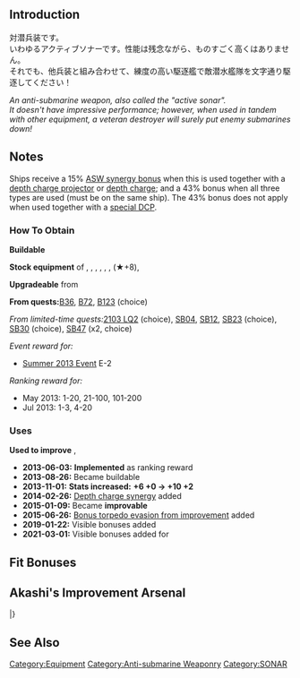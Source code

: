 {{EquipmentInfo|47}}
==Introduction==
対潜兵装です。<br>
いわゆるアクティブソナーです。性能は残念ながら、ものすごく高くはありません。<br>
それでも、他兵装と組み合わせて、練度の高い駆逐艦で敵潜水艦隊を文字通り駆逐してください！

''An anti-submarine weapon, also called the "active sonar".''<br>
''It doesn't have impressive performance; however, when used in tandem with other equipment, a veteran destroyer will surely put enemy submarines down!''

==Notes==
Ships receive a 15% [[Damage Calculations#Anti-Submarine Warfare|ASW synergy bonus]] when this is used together with a [[:Category:Depth Charge Projectors|depth charge projector]] or [[:Category:Depth Charges|depth charge]]; and a 43% bonus when all three types are used (must be on the same ship). The 43% bonus does not apply when used together with a [[:Category:Special Depth Charge Projectors|special DCP]].

<div class="mw-collapsible"><h3>How To Obtain</h3>
<div class="mw-collapsible-content">
'''Buildable'''

'''Stock equipment''' of {{Ship/Link|Amatsukaze Kai}}, {{Ship/Link|Asashimo Kai}}, {{Ship/Link|Kashima Kai}}, {{Ship/Link|Kiyoshimo Kai}}, {{Ship/Link|Makigumo Kai}}, {{Ship/Link|Naganami Kai}}, {{Ship/Link|Okinami Kai Ni}} (★+8), {{Ship/Link|Shiranui Kai Ni}}

'''Upgradeable''' from {{Equipment/Link|Type 93 Passive Sonar}}

'''From quests: '''[[Quests#B36|B36]], [[Quests#B72|B72]], [[Quests#B123|B123]] (choice)

''From limited-time quests: ''[[Quests/Seasonal#2103 LQ2|2103 LQ2]] (choice), [[Quests/Seasonal#SB04|SB04]], [[Quests/Seasonal#SB12|SB12]], [[Quests/Seasonal#SB23|SB23]] (choice), [[Quests/Seasonal#SB30|SB30]] (choice), [[Quests/Seasonal#SB47|SB47]] (x2, choice)

''Event reward for:''
* [[Summer 2013 Event]] E-2

''Ranking reward for:''
* May 2013: 1-20, 21-100, 101-200
* Jul 2013: 1-3, 4-20

</div></div>

<div class="mw-collapsible"><h3>Uses</h3>
<div class="mw-collapsible-content">
'''Used to improve''' {{Equipment/Link|Type 93 Passive Sonar}}, {{Equipment/Link|Type 3 Active Sonar}}

</div></div>


<div class="mw-collapsible><h3>Updates History</h3>
<div class="mw-collapsible-content>
* '''2013-06-03:''' '''Implemented''' as ranking reward
* '''2013-08-26:''' Became buildable
* '''2013-11-01:''' '''Stats increased:'''  '''{{ASW}}+6 {{Hit}}+0 → {{ASW}}+10 {{Hit}}+2 '''
* '''2014-02-26:''' [[Damage Calculations#Anti-Submarine Warfare|Depth charge synergy]] added
* '''2015-01-09:''' Became '''improvable'''
* '''2015-06-26:''' [[Accuracy, Evasion and Criticals#Evasion Formulas|Bonus torpedo evasion from improvement]] added
* '''2019-01-22:''' Visible bonuses added
* '''2021-03-01:''' Visible bonuses added for {{Ship/Link|Katori|Kashima|text=Katori-class}}
</div></div>

==Fit Bonuses==
{{:Type 3 Active Sonar/Bonuses}}

==Akashi's Improvement Arsenal==
{{AkashiWorkshop}}
{{AkashiWorkshopLine
|Name={{PAGENAME}}
|ItemType=Sonar
|Fuel=10
|Ammo=0
|Steel=30
|Baux=50
|Mats0-5=4/5
|Mats6-9=5/7
|Mats10=-
|Screws0-5=2/3
|Screws6-9=3/5
|Screws10=-
|EquipConsume0-5=-
|EquipConsume6-9=1x{{Sonar|Type 3 Active Sonar}}
|EquipConsume10=-
|Sun=I<br>&nbsp;
|Tue=I<br>Y
|Wed=I<br>Y
|2ndShip=[[Isuzu#Second Upgrade|Isuzu Kai Ni]]<br>[[Yuubari]]
|Notes=
}}
|}

==See Also==
{{Equipmentlist}}
[[Category:Equipment]]
[[Category:Anti-submarine Weaponry]]
[[Category:SONAR]]